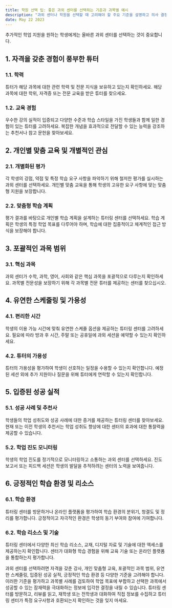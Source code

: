 ```yaml
---
title: 학원 선택 팁: 좋은 과외 센터를 선택하는 기준과 과목별 예시
description: "과외 센터나 학원을 선택할 때 고려해야 할 주요 기준을 설명하고 의사 결정 과정을 안내하는 과목별 예를 제공합니다."
date: May 22 2023
---
```

추가적인 학업 지원을 원하는 학생에게는 올바른 과외 센터를 선택하는 것이 중요합니다.

## 1. 자격을 갖춘 경험이 풍부한 튜터
### 1.1. 학력

튜터가 해당 과목에 대한 관련 학력 및 전문 지식을 보유하고 있는지 확인하세요.
해당 과목에 대한 학위, 자격증 또는 전문 교육을 받은 튜터를 찾으세요.
### 1.2. 교육 경험

우수한 강의 실적이 입증되고 다양한 수준과 학습 스타일을 가진 학생들과 함께 일한 경험이 있는 튜터를 고려하세요.
복잡한 개념을 효과적으로 전달할 수 있는 능력을 강조하는 추천서나 참고 문헌을 찾아보세요.
## 2. 개인별 맞춤 교육 및 개별적인 관심
### 2.1. 개별화된 평가

각 학생의 강점, 약점 및 특정 학습 요구 사항을 파악하기 위해 철저한 평가를 실시하는 과외 센터를 선택하세요.
개인별 맞춤 교육을 통해 학생의 고유한 요구 사항에 맞는 맞춤형 지원을 보장합니다.
### 2.2. 맞춤형 학습 계획

평가 결과를 바탕으로 개인별 학습 계획을 설계하는 튜터링 센터를 선택하세요.
학습 계획은 학생의 특정 학업 목표를 다루어야 하며, 학습에 대한 집중적이고 체계적인 접근 방식을 보장해야 합니다.
## 3. 포괄적인 과목 범위
### 3.1. 핵심 과목

과외 센터가 수학, 과학, 영어, 사회와 같은 핵심 과목을 포괄적으로 다루는지 확인하세요.
과목별 전문성을 보장하기 위해 각 과목별 전문 튜터를 제공하는 센터를 찾으십시오.
## 4. 유연한 스케줄링 및 가용성
### 4.1. 편리한 시간

학생의 이용 가능 시간에 맞춰 유연한 스케줄 옵션을 제공하는 튜터링 센터를 고려하세요.
필요에 따라 방과 후 시간, 주말 또는 공휴일에 과외 세션을 예약할 수 있는지 확인하세요.
### 4.2. 튜터의 가용성

튜터의 가용성을 평가하여 학생이 선호하는 일정을 수용할 수 있는지 확인합니다.
예정된 세션 외에 추가 지원이나 질문을 위해 튜터에게 연락할 수 있는지 확인합니다.
## 5. 입증된 성공 실적
### 5.1. 성공 사례 및 추천사

학생들의 학업 성취도와 성공 사례에 대한 증거를 제공하는 튜터링 센터를 찾아보세요.
현재 또는 이전 학생의 추천서는 학업 성취도 향상에 대한 센터의 효과에 대한 통찰력을 제공할 수 있습니다.
### 5.2. 학업 진도 모니터링

학생의 학업 진도를 정기적으로 모니터링하고 소통하는 과외 센터를 선택하세요.
진도 보고서 또는 피드백 세션은 학생의 발달을 추적하려는 센터의 노력을 보여줍니다.
## 6. 긍정적인 학습 환경 및 리소스
### 6.1. 학습 환경

튜터링 센터를 방문하거나 온라인 플랫폼을 평가하여 학습 환경의 분위기, 청결도 및 정리를 평가합니다.
긍정적이고 자극적인 환경은 학생의 동기 부여와 참여에 기여합니다.
### 6.2. 학습 리소스 및 기술

튜터링 센터에서 다양한 최신 학습 리소스, 교재, 디지털 자료 및 기술에 대한 액세스를 제공하는지 확인합니다.
센터가 대화형 학습 경험을 위해 교육 기술 또는 온라인 플랫폼을 통합하는지 평가합니다.


과외 센터를 선택하려면 자격을 갖춘 강사, 개인 맞춤형 교육, 포괄적인 과목 범위, 유연한 스케줄링, 입증된 성공 실적, 긍정적인 학습 환경 등 다양한 기준을 고려해야 합니다. 이러한 기준을 평가하고 과목별 사례를 검토하여 학업 목표에 부합하고 선택한 과목에서 성공할 수 있는 잠재력을 극대화하는 정보에 입각한 결정을 내릴 수 있습니다. 튜터링 센터를 방문하고, 리뷰를 읽고, 재학생 또는 전학생과 대화하여 직접 정보를 수집하고 튜터링 센터가 특정 요구사항과 호환되는지 확인하는 것을 잊지 마세요.

